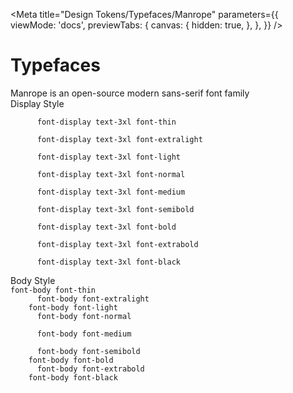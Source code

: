 
<Meta
  title="Design Tokens/Typefaces/Manrope"
  parameters={{
    viewMode: 'docs',
    previewTabs: {
      canvas: {
        hidden: true,
      },
    },
  }}
/>

# Typefaces

<div class="mb-8">
  <nub-header level="h2" level-size="3xl" level-style="thin" class="mb-10">
    Manrope is an open-source modern sans-serif font family
  </nub-header>
</div>

<div class="my-4 pb-4 border-b border-demo-lightGray">
  <nub-header level="h3" level-size="3xl" level-style="normal">
    Display Style
  </nub-header>
</div>

<Canvas>
  <div>
    <code class="font-display text-3xl font-thin block mb-2 lg:mb-4">
      font-display text-3xl font-thin
    </code>
    <code class="font-display text-3xl font-extralight block mb-2 lg:mb-4">
      font-display text-3xl font-extralight
    </code>
    <code class="font-display text-3xl font-light block mb-2 lg:mb-4">
      font-display text-3xl font-light
    </code>
    <code class="font-display text-3xl font-normal block mb-2 lg:mb-4">
      font-display text-3xl font-normal
    </code>
    <code class="font-display text-3xl font-medium block mb-2 lg:mb-4">
      font-display text-3xl font-medium
    </code>
    <code class="font-display text-3xl font-semibold block mb-2 lg:mb-4">
      font-display text-3xl font-semibold
    </code>
    <code class="font-display text-3xl font-bold block mb-2 lg:mb-4">
      font-display text-3xl font-bold
    </code>
    <code class="font-display text-3xl font-extrabold block mb-2 lg:mb-4">
      font-display text-3xl font-extrabold
    </code>
    <code class="font-display text-3xl font-black block mb-2 lg:mb-4">
      font-display text-3xl font-black
    </code>
  </div>
</Canvas>

<div class="my-4 pb-4 border-b border-demo-lightGray">
  <nub-header level="h3" level-size="3xl" level-style="normal">
    Body Style
  </nub-header>
</div>

<Canvas>
  <div>
    <code class="font-body font-thin block lg:mb-2">font-body font-thin</code>
    <code class="font-body font-extralight block lg:mb-2">
      font-body font-extralight
    </code>
    <code class="font-body font-light block lg:mb-2">font-body font-light</code>
    <code class="font-body font-normal block lg:mb-2">
      font-body font-normal
    </code>
    <code class="font-body font-medium block lg:mb-2">
      font-body font-medium
    </code>
    <code class="font-body font-semibold block lg:mb-2">
      font-body font-semibold
    </code>
    <code class="font-body font-bold block lg:mb-2">font-body font-bold</code>
    <code class="font-body font-extrabold block lg:mb-2">
      font-body font-extrabold
    </code>
    <code class="font-body font-black block lg:mb-2">font-body font-black</code>
  </div>
</Canvas>
